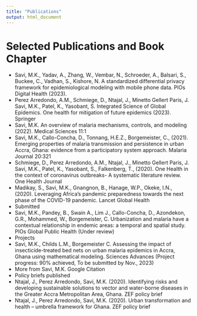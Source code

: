 ```yaml
---
title: "Publications"
output: html_document
---
```


# Selected Publications and Book Chapter


- Savi, M.K., Yadav, A., Zhang, W., Vembar, N., Schroeder, A., Balsari, S., Buckee, C., Vadhan, S., Kishore, N. A standardized differential privacy framework for epidemiological modeling with mobile phone data. PlOs Digital Health (2023).
- Perez Arredondo, A.M., Schmiege, D., Ntajal, J., Minetto Gellert Paris, J. Savi, M.K., Patel, K., Yasobant, S. Integrated Science of Global Epidemics. One health for mitigation of future epidemics (2023). Springer
- Savi, M.K. An overview of malaria mechanisms, controls, and modeling (2022). Medical Sciences 11:1
- Savi, M.K., Callo-Concha, D., Tonnang, H.E.Z., Borgemeister, C., (2021). Emerging properties of malaria transmission and persistence in urban Accra, Ghana: evidence from a participatory system approach. Malaria Journal 20:321
- Schmiege, D., Perez Arredondo, A.M., Ntajal, J., Minetto Gellert Paris, J. Savi, M.K., Patel, K., Yasobant, S., Falkenberg, T., (2020). One Health in the context of coronavirus outbreaks- A systematic literature review. One Health Journal
- Madikay, S., Savi, M.K., Gnangnon, B., Hanage, W.P., Okeke, I.N., (2020). Leveraging Africa’s pandemic preparedness towards the next phase of the COVID-19 pandemic. Lancet Global Health
- Submitted
- Savi, M.K., Pandey, B., Swain A., Lim J., Callo-Concha, D., Azondekon, G.R., Mohammed, W., Borgemeister, C. Urbanization and malaria have a contextual relationship in endemic areas: a temporal and spatial study. PlOs Global Public Health (Under review)
- Projects
- Savi, M.K., Childs L.M., Borgemeister C. Assessing the impact of insecticide-treated bed nets on urban malaria epidemics in Accra, Ghana using mathematical modeling. Sciences Advances (Project progress: 90% achieved, To be submitted by Nov., 2023)
- More from Savi, M.K. Google Citation
- Policy briefs published
- Ntajal, J., Perez Arredondo, Savi, M.K. (2020). Identifying risks and developing sustainable solutions to vector and water-borne diseases in the Greater Accra Metropolitan Area, Ghana. ZEF policy brief
- Ntajal, J., Perez Arredondo, Savi, M.K. (2020). Urban transformation and health – umbrella framework for Ghana. ZEF policy brief